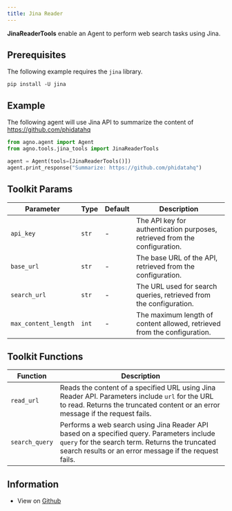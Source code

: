 ```yaml
---
title: Jina Reader
---
```


**JinaReaderTools** enable an Agent to perform web search tasks using Jina.

## Prerequisites

The following example requires the `jina` library.

```shell
pip install -U jina
```

## Example

The following agent will use Jina API to summarize the content of https://github.com/phidatahq

```python cookbook/tools/jinareader_tools.py
from agno.agent import Agent
from agno.tools.jina_tools import JinaReaderTools

agent = Agent(tools=[JinaReaderTools()])
agent.print_response("Summarize: https://github.com/phidatahq")
```

## Toolkit Params

| Parameter | Type | Default | Description |
|-----------|------|---------|-------------|
| `api_key` | `str` | - | The API key for authentication purposes, retrieved from the configuration. |
| `base_url` | `str` | - | The base URL of the API, retrieved from the configuration. |
| `search_url` | `str` | - | The URL used for search queries, retrieved from the configuration. |
| `max_content_length` | `int` | - | The maximum length of content allowed, retrieved from the configuration. |

## Toolkit Functions

| Function | Description |
|----------|-------------|
| `read_url` | Reads the content of a specified URL using Jina Reader API. Parameters include `url` for the URL to read. Returns the truncated content or an error message if the request fails. |
| `search_query` | Performs a web search using Jina Reader API based on a specified query. Parameters include `query` for the search term. Returns the truncated search results or an error message if the request fails. |

## Information

- View on [Github](https://github.com/phidatahq/agno/blob/main/libs/agno/agno/tools/jina_tools.py)
